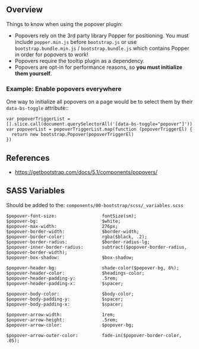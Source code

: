 ## Overview
Things to know when using the popover plugin:

* Popovers rely on the 3rd party library Popper for positioning. You must include `popper.min.js` before `bootstrap.js` or use `bootstrap.bundle.min.js` / `bootstrap.bundle.js` which contains Popper in order for popovers to work!
* Popovers require the tooltip plugin as a dependency.
* Popovers are opt-in for performance reasons, so **you must initialize them yourself**.

### Example: Enable popovers everywhere
One way to initialize all popovers on a page would be to select them by their `data-bs-toggle` attribute::
```
var popoverTriggerList = [].slice.call(document.querySelectorAll('[data-bs-toggle="popover"]'))
var popoverList = popoverTriggerList.map(function (popoverTriggerEl) {
  return new bootstrap.Popover(popoverTriggerEl)
})
```

## References
* https://getbootstrap.com/docs/5.1/components/popovers/

## SASS Variables

Should be added to the:
`components/00-bootstrap/scss/_variables.scss`

```
$popover-font-size:                 fontSize(sm);
$popover-bg:                        $white;
$popover-max-width:                 276px;
$popover-border-width:              $border-width;
$popover-border-color:              rgba($black, .2);
$popover-border-radius:             $border-radius-lg;
$popover-inner-border-radius:       subtract($popover-border-radius, $popover-border-width);
$popover-box-shadow:                $box-shadow;

$popover-header-bg:                 shade-color($popover-bg, 6%);
$popover-header-color:              $headings-color;
$popover-header-padding-y:          .5rem;
$popover-header-padding-x:          $spacer;

$popover-body-color:                $body-color;
$popover-body-padding-y:            $spacer;
$popover-body-padding-x:            $spacer;

$popover-arrow-width:               1rem;
$popover-arrow-height:              .5rem;
$popover-arrow-color:               $popover-bg;

$popover-arrow-outer-color:         fade-in($popover-border-color, .05);
```
